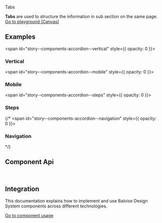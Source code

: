 
<bal-doc-banner id="story--components-tabs--basic" >Tabs</bal-doc-banner>

<bal-doc-lead>
  <b>Tabs</b> are used to structure the information in sub section on the same page.
</bal-doc-lead>

<Canvas withSource="open">
  <Story id="components-tabs--basic" />
</Canvas>

<bal-doc-app>
  <bal-button-group class="mb-large" position="center">
    <a class="button is-primary" href="?path=/story/components-tabs--basic">
      Go to playground (Canvas)
    </a>
    <bal-doc-code-sandbox
      framework="angular"
      template={Basic.parameters.docs.source.code}
      modules="tabs"
    ></bal-doc-code-sandbox>
    <bal-doc-code-sandbox
      framework="html"
      template={Basic.parameters.docs.source.code}
      modules="tabs"
    ></bal-doc-code-sandbox>
  </bal-button-group>
</bal-doc-app>

## Examples

<span id="story--components-accordion--vertical" style={{ opacity: 0 }}></span>

### Vertical

<Canvas>
  <Story id="components-tabs--vertical" />
</Canvas>

<span id="story--components-accordion--mobile" style={{ opacity: 0 }}></span>

### Mobile

<Canvas>
  <Story id="components-tabs--mobile" />
</Canvas>

<span id="story--components-accordion--steps" style={{ opacity: 0 }}></span>

### Steps

<Canvas>
  <Story id="components-tabs--steps" />
</Canvas>

{/\* <span id="story--components-accordion--navigation" style={{ opacity: 0 }}></span>

### Navigation

<Canvas>
  <Story id="components-tabs--navigation" />
</Canvas> */}

## Component Api


<Description markdown={readme} />
<Description markdown={tabItem} />

<br />

## Integration

This documentation explains how to implement and use Baloise Design System components across different technologies.

<a class="button is-primary" href="?path=/docs/development-components--page">
  Go to component usage
</a>


<Description markdown={testing} />

<bal-doc-github link="/components/bal-tabs/stories/bal-tabs.docs.mdx"></bal-doc-github>
